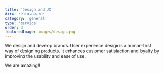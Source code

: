 ```yaml
---
title: 'Design and UX'
date: '2019-08-30'
category: 'general'
type: 'service'
order: 3
featuredImage: images/design.png
---
```


We design and develop brands. User experience design is a human-first way of designing products. It enhances customer satisfaction and loyalty by improving the usability and ease of use.

We are amazing!!